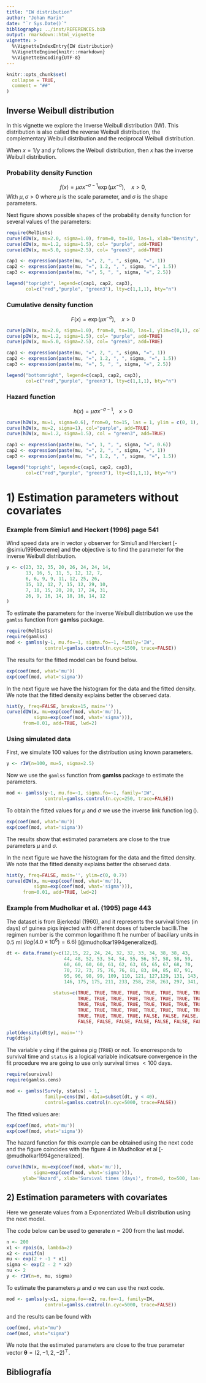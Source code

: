 ```yaml
---
title: "IW distribution"
author: "Johan Marin"
date: "`r Sys.Date()`"
bibliography: ../inst/REFERENCES.bib
output: rmarkdown::html_vignette
vignette: >
  %\VignetteIndexEntry{IW distribution}
  %\VignetteEngine{knitr::rmarkdown}
  %\VignetteEncoding{UTF-8}
---
```


```r
knitr::opts_chunk$set(
  collapse = TRUE,
  comment = "##"
)
```

## Inverse Weibull distribution

In this vignette we explore the Inverse Weibull distribution (IW). This distribution is also called the reverse Weibull
distribution, the complementary Weibull distribution
and the reciprocal Weibull distribution. 

When $x = 1/y$ and $y$ follows the Weibull distribution, then $x$ has the inverse Weibull distribution.

### Probability density Function

$$ f(x) = \mu \sigma x^{-\sigma-1} \exp(\mu x^{-\sigma}), \ \ \ \     x > 0,$$
With $\mu, \sigma > 0$ where $\mu$ is the scale parameter, and $\sigma$ is the shape parameters.


Next figure shows possible shapes of the probability density function for several values of the parameters:

```r
require(RelDists)
curve(dIW(x, mu=2.0, sigma=1.0), from=0, to=10, las=1, xlab="Density", ylim=c(0,0.6), col="red", ylab="f(x)")
curve(dIW(x, mu=1.2, sigma=1.5), col= "purple", add=TRUE)
curve(dIW(x, mu=5.0, sigma=2.5), col= "green3", add=TRUE)

cap1 <- expression(paste(mu, "=", 2, ", ", sigma, "=", 1))
cap2 <- expression(paste(mu, "=", 1.2, ", ", sigma, "=", 1.5))
cap3 <- expression(paste(mu, "=", 5, ", ", sigma, "=", 2.5))

legend("topright", legend=c(cap1, cap2, cap3), 
       col=c("red","purple", "green3"), lty=c(1,1,1), bty="n")
```

### Cumulative density function

$$F(x) = \exp(\mu x^{-\sigma}),\ \ \ \   x > 0$$

```r
curve(pIW(x, mu=2.0, sigma=1.0), from=0, to=10, las=1, ylim=c(0,1), col="red", ylab="F(x)")
curve(pIW(x, mu=1.2, sigma=1.5), col= "purple", add=TRUE)
curve(pIW(x, mu=5.0, sigma=2.5), col= "green3", add=TRUE)

cap1 <- expression(paste(mu, "=", 2, ", ", sigma, "=", 1))
cap2 <- expression(paste(mu, "=", 1.2, ", ", sigma, "=", 1.5))
cap3 <- expression(paste(mu, "=", 5, ", ", sigma, "=", 2.5))

legend("bottomright", legend=c(cap1, cap2, cap3), 
       col=c("red","purple", "green3"), lty=c(1,1,1), bty="n")
```


### Hazard function

$$h(x) = \mu \sigma x^{-\sigma - 1}, \ \ \ x > 0$$

```r
curve(hIW(x, mu=1, sigma=0.6), from=0, to=15, las = 1, ylim = c(0, 1), col="red", ylab="h(x)")
curve(hIW(x, mu=2, sigma=1), col="purple", add=TRUE)
curve(hIW(x, mu=1.2, sigma=1.5), col = "green3", add=TRUE)

cap1 <- expression(paste(mu, "=", 1, ", ", sigma, "=", 0.6))
cap2 <- expression(paste(mu, "=", 2, ", ", sigma, "=", 1))
cap3 <- expression(paste(mu, "=", 1.2, ", ", sigma, "=", 1.5))

legend("topright", legend=c(cap1, cap2, cap3), 
       col=c("red","purple", "green3"), lty=c(1,1,1), bty="n")
```

# 1) Estimation parameters without covariates

### Example from Simiu1 and Heckert (1996) page 541

Wind speed data are in vector `y` observer for Simiu1 and Herckert [-@simiu1996extreme] and the objective is to find the parameter for the inverse Weibull distribution. 

```r
y <- c(23, 32, 35, 20, 26, 24, 24, 14,
       13, 16, 5, 11, 5, 12, 12, 7,
       6, 6, 9, 9, 11, 12, 25, 26,
       15, 12, 12, 7, 15, 12, 29, 10,
       7, 10, 15, 20, 20, 17, 24, 31,
       26, 9, 16, 14, 18, 16, 14, 12
)
```

To estimate the parameters for the inverse Weibull distribution we use the `gamlss` function from __gamlss__ package.

```r
require(RelDists)
require(gamlss)
mod <- gamlss(y~1, mu.fo=~1, sigma.fo=~1, family='IW',
              control=gamlss.control(n.cyc=1500, trace=FALSE))
```

The results for the fitted model can be found below.

```r
exp(coef(mod, what='mu'))
exp(coef(mod, what='sigma'))
```

In the next figure we have the histogram for the data and the fitted density. We note that the fitted density explains better the observed data.

```r
hist(y, freq=FALSE, breaks=15, main='')
curve(dIW(x, mu=exp(coef(mod, what='mu')), 
          sigma=exp(coef(mod, what='sigma'))),
      from=0.01, add=TRUE, lwd=2)
```

### Using simulated data
First, we simulate 100 values for the distribution using known parameters.

```r
y <- rIW(n=100, mu=5, sigma=2.5)
```

Now we use the `gamlss` function from __gamlss__ package to estimate the parameters.

```r
mod <- gamlss(y~1, mu.fo=~1, sigma.fo=~1, family='IW',
              control=gamlss.control(n.cyc=250, trace=FALSE))
```

To obtain the fitted values for $\mu$ and $\sigma$ we use the inverse link function $\log()$.

```r
exp(coef(mod, what='mu'))
exp(coef(mod, what='sigma'))
```

The results show that estimated parameters are close to the true parameters $\mu$ and $\sigma$.

In the next figure we have the histogram for the data and the fitted density. We note that the fitted density explains better the observed data.

```r
hist(y, freq=FALSE, main='', ylim=c(0, 0.7))
curve(dIW(x, mu=exp(coef(mod, what='mu')), 
          sigma=exp(coef(mod, what='sigma'))), 
      from=0.01, add=TRUE, lwd=2)
```

### Example from Mudholkar et al. (1995) page 443
The dataset is from Bjerkedal (1960), and it represents the survival times (in days) of guinea pigs injected with different doses of tubercle bacilli.The regimen number is the common logarithmo ft he number of bacillary units in 0.5 ml $(log(4.0×10^6)=6.6)$ [@mudholkar1994generalized].

```r
dt <- data.frame(y=c(12,15, 22, 24, 24, 32, 32, 33, 34, 38, 38, 43, 
                     44, 48, 52, 53, 54, 54, 55, 56, 57, 58, 58, 59,
                     60, 60, 60, 60, 61, 62, 63, 65, 65, 67, 68, 70,
                     70, 72, 73, 75, 76, 76, 81, 83, 84, 85, 87, 91,
                     95, 96, 98, 99, 109, 110, 121, 127,129, 131, 143, 146,
                     146, 175, 175, 211, 233, 258, 258, 263, 297, 341, 341, 376), 
                 
                 status=c(TRUE, TRUE, TRUE, TRUE, TRUE, TRUE, TRUE, TRUE, TRUE, TRUE, TRUE, TRUE,
                          TRUE, TRUE, TRUE, TRUE, TRUE, TRUE, TRUE, TRUE, TRUE, TRUE, TRUE, TRUE,
                          TRUE, TRUE, TRUE, TRUE, TRUE, TRUE, TRUE, TRUE, TRUE, TRUE, TRUE, TRUE,
                          TRUE, TRUE, TRUE, TRUE, TRUE, TRUE, TRUE, TRUE, TRUE, TRUE, TRUE, TRUE,
                          TRUE, TRUE, TRUE, TRUE, FALSE, FALSE, FALSE, FALSE, FALSE, FALSE, FALSE, FALSE,
                          FALSE, FALSE, FALSE, FALSE, FALSE, FALSE, FALSE, FALSE, FALSE, FALSE, FALSE, FALSE))

plot(density(dt$y), main='')
rug(dt$y)
```

The variable `y` cing if the guinea pig (`TRUE`) or not. To enorresponds to survival time and `status` is a logical variable indicatsure convergence in the fit procedure we are going to use only survival times $< 100$ days.

```r
require(survival)
require(gamlss.cens)

mod <- gamlss(Surv(y, status) ~ 1,
              family=cens(IW), data=subset(dt, y < 40),
              control=gamlss.control(n.cyc=5000, trace=FALSE))
```

The fitted values are:

```r
exp(coef(mod, what='mu'))
exp(coef(mod, what='sigma'))
```

The hazard function for this example can be obtained using the next code and the figure coincides with the figure 4 in Mudholkar et al [-@mudholkar1994generalized].

```r
curve(hIW(x, mu=exp(coef(mod, what='mu')), 
          sigma=exp(coef(mod, what='sigma'))),
      ylab='Hazard', xlab='Survival times (days)', from=0, to=500, las=1,lwd=2)
```

## 2) Estimation parameters with covariates
Here we generate values from a Exponentiated Weibull distribution using the next model.

\begin{align*} 
y &\sim IW(\mu_i, \sigma_i), \\ 
\log(\mu_i) &= 2 + -1 \times x_1, \\
\log(\sigma_i) &= 2 - 2 \times x_2, \\
x_1 &\sim Poisson (\lambda=2), \\
x_2 &\sim U(0, 1)
\end{align*}

The code below can be used to generate $n=200$ from the last model.

```r
n <- 200
x1 <- rpois(n, lambda=2)
x2 <- runif(n)
mu <- exp(2 + -1 * x1)
sigma <- exp(2 - 2 * x2)
nu <- 2
y <- rIW(n=n, mu, sigma)
```

To estimate the parameters $\mu$ and $\sigma$  we can use the next code.

```r
mod <- gamlss(y~x1, sigma.fo=~x2, nu.fo=~1, family=IW,
              control=gamlss.control(n.cyc=5000, trace=FALSE))
```

and the results can be found with

```r
coef(mod, what="mu")
coef(mod, what="sigma")
```

We note that the estimated parameters are close to the true parameter vector $\boldsymbol{\theta} = (2, -1, 2, -2)^\top$.

## Bibliografía
